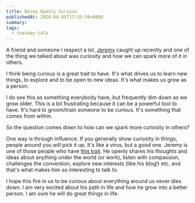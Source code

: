 ```yaml
---
title: Being Openly Curious
publishedAt: 2024-04-05T17:33:56+0800
summary: 
tags:
  - tuesday-talk
---
```


A friend and someone I respect a lot, [Jeremy](https://jeremytee.bearblog.dev/) caught up recently and one of the thing we talked about was curiosity and how we can spark more of it in others.

I think being curious is a great trait to have. It's what drives us to learn new things, to explore and to be open to new ideas. It's what makes us grow as a person. 

I do see this as something everybody have, but frequently dim down as we grow older. This is a bit frustrating because it can be a powerful tool to have. It's hard to groom/train someone to be curious. It's something that comes from within. 

So the question comes down to how can we spark more curiosity in others?

One way is through influence. If you generally show curiosity in things, people around you will pick it up. It's like a virus, but a good one. Jeremy is one of those people who have [this trait](https://nesslabs.com/curiosity-matrix). He openly shares his thoughts and ideas about anything under the world (or work), listen with compassion, challenges the convention, explore new interests (like his blog!) etc. and that's what makes him so interesting to talk to.

I hope this fire in us to be curious about everything around us never dies down. I am very excited about his path in life and how he grow into a better person. I am sure he will do great things in life. 